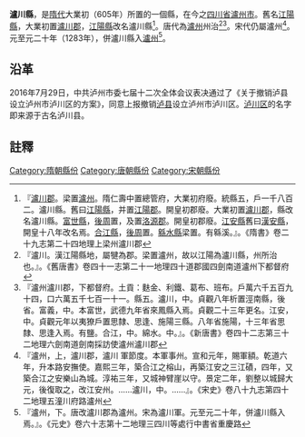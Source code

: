 '''瀘川縣'''，是[[隋代|隋代]]大業初（605年）所置的一個縣，在今之[[四川省|四川省]][[瀘州市|瀘州市]]。舊名[[江陽縣|江陽縣]]，大業初置[[瀘川郡|瀘川郡]]，[[江陽縣|江陽縣]]改名瀘川縣<ref>『[[瀘川郡|瀘川郡]]。梁置[[瀘州|瀘州]]。隋仁壽中置總管府，大業初府廢。統縣五，戶一千八百二。瀘川縣。舊曰[[江陽縣|江陽縣]]，并置[[江陽郡|江陽郡]]。開皇初郡廢。大業初置[[瀘川郡|瀘川郡]]，縣改名瀘川縣。[[富世縣|富世縣]]，[[後周|後周]]置，及置[[洛源郡|洛源郡]]。開皇初郡廢。[[江安縣|江安縣]]舊曰[[漢安縣|漢安縣]]，開皇十八年改名焉。[[合江縣|合江縣]]，[[後周|後周]]置。[[緜水縣|緜水縣]]梁置。有緜溪。』。《隋書》卷二十九志第二十四地理上梁州瀘川郡</ref>。唐代為[[瀘州|瀘州]]州治<ref>『瀘川。漢江陽縣地，屬犍為郡。梁置瀘州，故以江陽為瀘川縣，州所治也。』。《舊唐書》卷四十一志第二十一地理四十道郡國四劍南道瀘州下都督府</ref><ref>『瀘州瀘川郡，下都督府。土貢：麩金、利鐵、葛布、班布。戶萬六千五百九十四，口六萬五千七百一十一。縣五。瀘川，中。貞觀八年析置涇南縣，後省。富義，中。本富世，武德九年省來鳳縣入焉。貞觀二十三年更名。江安，中。貞觀元年以夷獠戶置思隸、思逢、施陽三縣。八年省施陽，十三年省思隸、思逢入焉。有鹽。合江，中。綿水。中。』。《新唐書》卷四十二志第三十二地理六劍南道劍南採訪使瀘州瀘川郡</ref>。宋代仍屬瀘州<ref>『瀘州，上，瀘川郡，瀘川 軍節度。本軍事州。宣和元年，賜軍額。乾道六年，升本路安撫使。嘉熙三年，築合江之榕山，再築江安之三江磧，四年，又築合江之安樂山為城。淳祐三年，又城神臂崖以守。景定二年，劉整以城歸大元，後復取之，改江安州。……瀘川，中。……』。《宋史》卷八十九志第四十二地理五潼川府路瀘州</ref>。元至元二十年（1283年），併瀘川縣入[[瀘州|瀘州]]<ref>『瀘州，下。唐改瀘川郡為瀘州。宋為瀘川軍。元至元二十年，併瀘川縣入焉。』。《元史》卷六十志第十二地理三四川等處行中書省重慶路</ref>。

==沿革==
2016年7月29日，中共泸州市委七届十二次全体会议表决通过了《关于撤销泸县设立泸州市泸川区的方案》，同意上报撤销[[泸县|泸县]]设立泸州市泸川区。[[泸川区|泸川区]]的名字即来源于古名泸川县。

==註釋==
{{reflist}}
{{隋朝行政區劃小作品}}
[[Category:隋朝縣份|Category:隋朝縣份]]
[[Category:唐朝縣份|Category:唐朝縣份]]
[[Category:宋朝縣份|Category:宋朝縣份]]